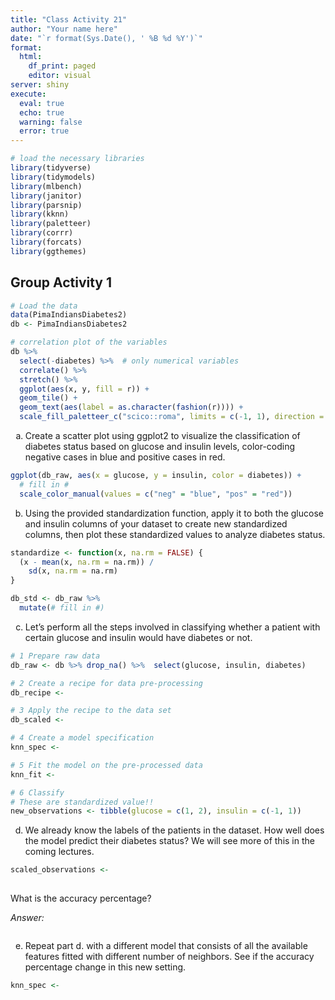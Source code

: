 ```yaml
---
title: "Class Activity 21"
author: "Your name here"
date: "`r format(Sys.Date(), ' %B %d %Y')`"
format:
  html:
    df_print: paged
    editor: visual
server: shiny
execute: 
  eval: true
  echo: true
  warning: false
  error: true
---
```


```r
# load the necessary libraries
library(tidyverse) 
library(tidymodels)
library(mlbench)     
library(janitor)
library(parsnip)
library(kknn)
library(paletteer)
library(corrr)
library(forcats)
library(ggthemes)
```





## Group Activity 1


```r
# Load the data
data(PimaIndiansDiabetes2)
db <- PimaIndiansDiabetes2

# correlation plot of the variables
db %>%
  select(-diabetes) %>%  # only numerical variables
  correlate() %>%
  stretch() %>%
  ggplot(aes(x, y, fill = r)) +
  geom_tile() +
  geom_text(aes(label = as.character(fashion(r)))) +
  scale_fill_paletteer_c("scico::roma", limits = c(-1, 1), direction = -1)
```



a. Create a scatter plot using ggplot2 to visualize the classification of diabetes status based on glucose and insulin levels, color-coding negative cases in blue and positive cases in red.


```r
ggplot(db_raw, aes(x = glucose, y = insulin, color = diabetes)) +
  # fill in #
  scale_color_manual(values = c("neg" = "blue", "pos" = "red"))
```


b. Using the provided standardization function, apply it to both the glucose and insulin columns of your dataset to create new standardized columns, then plot these standardized values to analyze diabetes status.

```r
standardize <- function(x, na.rm = FALSE) {
  (x - mean(x, na.rm = na.rm)) / 
    sd(x, na.rm = na.rm)
}
```


```r
db_std <- db_raw %>%
  mutate(# fill in #)
```


c. Let's  perform all the steps involved in classifying whether a patient with certain glucose and insulin would have diabetes or not.


```r
# 1 Prepare raw data
db_raw <- db %>% drop_na() %>%  select(glucose, insulin, diabetes)
```


```r
# 2 Create a recipe for data pre-processing
db_recipe <- 
```


```r
# 3 Apply the recipe to the data set
db_scaled <-  
```


```r
# 4 Create a model specification
knn_spec <- 
```


```r
# 5 Fit the model on the pre-processed data
knn_fit <- 
```


```r
# 6 Classify
# These are standardized value!!
new_observations <- tibble(glucose = c(1, 2), insulin = c(-1, 1))

```


d. We already know the labels of the patients in the dataset. How well does the model predict their diabetes status? We will see more of this in the coming lectures.

```r
scaled_observations <- 
  
```

What is the accuracy percentage?

*Answer:*

```r

```



e. Repeat part d. with a different model that consists of all the available features fitted with different number of neighbors. See if the accuracy percentage change in this new setting.

```r
knn_spec <- 
```


